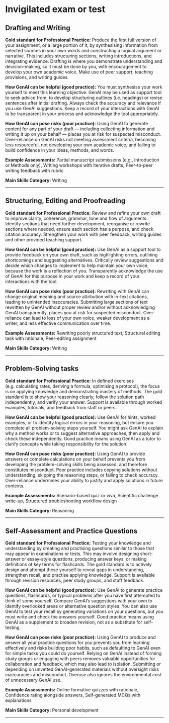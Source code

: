 #  Invigilated exam or test 
 
## Drafting and Writing

**Gold standard for Professional Practice:** Produce the first full version of your assignment, or a large portion of it, by synthesising information from selected sources in your own words and constructing a logical argument or narrative. This includes structuring sections, writing introductions, and integrating evidence. Drafting is where you demonstrate understanding and decision-making, so it must be done by you, with encouragement to develop your own academic voice. Make use of peer support, teaching provisions, and writing guides.

**How GenAI can be helpful (good practice):** You must synthesise your work yourself to meet this learning objective. GenAI may be used as support tool to seek advice from, to develop structuring outlines (i.e. headings) or revise sentences after initial drafting. Always check the accuracy and relevance if you use GenAI suggestions. Keep a record of your interactions with GenAI to be transparent in your process and acknowledge the tool appropriately. 

**How GenAI can pose risks (poor practice):** Using GenAI to generate content for any part of your draft — including collecting information and writing it up on your behalf — places you at risk for suspected misconduct. Over-reliance on GenAI risks not meeting assessment criteria, becoming less resourceful, not developing your own academic voice, and failing to build confidence in your ideas, methods, and words.

**Example Assessments:** Partial manuscript submissions (e.g., Introduction or Methods only), Writing workshops with iterative drafts, Peer-to-peer writing feedback with rubric

**Main Skills Category:** Writing

---
 
## Structuring, Editing and Proofreading

**Gold standard for Professional Practice:** Review and refine your own draft to improve clarity, coherence, grammar, tone and flow of arguments. Identify sections that need further development, reorganise or rewrite sections where needed, ensure each section has a purpose, and check citation accuracy. Strengthen your work with peer feedback, writing guides and other provided teaching support.

**How GenAI can be helpful (good practice):** Use GenAI as a support tool to provide feedback on your own draft, such as highlighting errors, outlining shortcomings and suggesting alternatives. Critically review suggestions and decide which changes to implement to help maintain your own voice, because the work is a reflection of you. Transparently acknowledge the use of GenAI for this purpose in your work and keep a record of your interactions with the tool. 

**How GenAI can pose risks (poor practice):** Rewriting with GenAI can change original meaning and source attribution with in-text citations, leading to unintended inaccuracies. Submitting large sections of text rewritten by GenAI without proper review and/or without acknowledging GenAI transparently, places you at risk for suspected misconduct.  Over-reliance can lead to loss of your own voice, weaker development as a writer, and less effective communication over time.

**Example Assessments:** Rewriting poorly structured text, Structural editing task with rationale, Peer-editing assignment

**Main Skills Category:** Writing

---
 
## Problem-Solving tasks

**Gold standard for Professional Practice:** In defined exercises (e.g. calculating rates, deriving a formula, optimising a protocol), the focus is on applying knowledge and demonstrating mastery of methods. The gold standard is to show your reasoning clearly, follow the solution path independently, and verify your answer. Support is available through worked examples, tutorials, and feedback from staff or peers.

**How GenAI can be helpful (good practice):** Use GenAI for hints, worked examples, or to identify logical errors in your reasoning, but ensure you complete all problem-solving steps yourself. You might ask GenAI to explain why a method works or to suggest alternative approaches, then apply and check these independently. Good practice means using GenAI as a tutor to clarify concepts while taking responsibility for the solution. 

**How GenAI can pose risks (poor practice):** Using GenAI to provide answers or complete calculations on your behalf prevents you from developing the problem-solving skills being assessed,  and therefore constitutes misconduct. Poor practice includes copying solutions without understanding, skipping the reasoning steps, or failing to check accuracy. Over-reliance undermines your ability to justify and apply solutions in future contexts.

**Example Assessments:** Scenario-based quiz or viva, Scientific challenge write-up, Structured troubleshooting workflow design

**Main Skills Category:** Reasoning

---
 
## Self‑Assessment and Practice Questions

**Gold standard for Professional Practice:** Testing your knowledge and understanding by creating and practising questions similar to those that may appear in examinations or tests. This may involve designing short-answer or essay-style questions, producing answer keys, or making definitions of key terms for flashcards. The gold standard is to actively design and attempt these yourself to reveal gaps in understanding, strengthen recall, and practise applying knowledge. Support is available through revision resources, peer study groups, and staff feedback.

**How GenAI can be helpful (good practice):** Use GenAI to generate practice questions, flashcards, or typical problems after you have first attempted to think of some yourself. Compare GenAI’s suggestions with your own to identify overlooked areas or alternative question styles. You can also use GenAI to test your recall by generating variations on your questions, but you must write and check the answers yourself. Good practice means using GenAI as a supplement to broaden revision, not as a substitute for self-testing. 

**How GenAI can pose risks (poor practice):** Using GenAI to produce and answer all your practice questions for you prevents you from learning effectively and risks building poor habits, such as defaulting to GenAI even for simple tasks you could do yourself. Relying on GenAI instead of forming study groups or engaging with peers removes valuable opportunities for collaboration and feedback, which may also lead to isolation. Submitting or depending on unvetted GenAI-generated materials without oversight risks inaccuracies and misconduct. Overuse also ignores the environmental cost of unnecessary GenAI use.

**Example Assessments:** Online formative quizzes with rationale, Confidence rating alongside answers, Self-generated MCQs with explanations

**Main Skills Category:** Personal development

---
